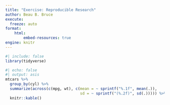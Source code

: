 ```yaml
---
title: "Exercise: Reproducible Research"
author: Beau B. Bruce
execute:
  freeze: auto
format:                                  
    html:                                
        embed-resources: true            
engine: knitr   
---
```


```r
#| include: false
library(tidyverse)
```

```r
#| echo: false
#| output: asis
mtcars %>% 
  group_by(cyl) %>% 
  summarize(across(c(mpg, wt), c(mean = ~ sprintf("%.1f", mean(.)), 
                                 sd = ~ sprintf("(%.2f)", sd(.))))) %>% 
  knitr::kable()
```

